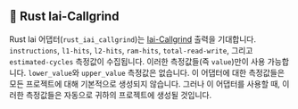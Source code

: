 
## 🦀 Rust Iai-Callgrind

Rust Iai 어댑터(`rust_iai_callgrind`)는 [Iai-Callgrind](https://github.com/iai-callgrind/iai-callgrind) 출력을 기대합니다.
`instructions`, `l1-hits`, `l2-hits`, `ram-hits`, `total-read-write`, 그리고 `estimated-cycles` 측정값이 수집됩니다.
이러한 측정값들(즉 `value`)만이 사용 가능합니다. `lower_value`와 `upper_value` 측정값은 없습니다.
이 어댑터에 대한 측정값들은 모든 프로젝트에 대해 기본적으로 생성되지 않습니다.
그러나 이 어댑터를 사용할 때, 이러한 측정값들은 자동으로 귀하의 프로젝트에 생성될 것입니다.

<CargoRustIaiCallgrind />